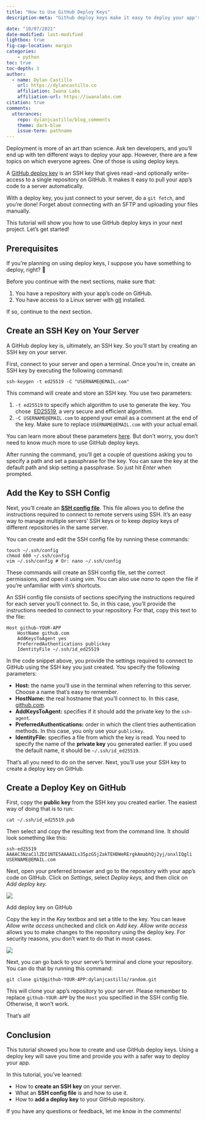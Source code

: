 ```yaml
---
title: "How to Use GitHub Deploy Keys"
description-meta: "Github deploy keys make it easy to deploy your app's code to a server. In this article, you'll learn how to create, configure, and use them."

date: "10/07/2021"
date-modified: last-modified
lightbox: true
fig-cap-location: margin 
categories:
    - python
toc: true
toc-depth: 3
author:
  - name: Dylan Castillo
    url: https://dylancastillo.co
    affiliation: Iwana Labs
    affiliation-url: https://iwanalabs.com
citation: true
comments:
  utterances:
    repo: dylanjcastillo/blog_comments
    theme: dark-blue
    issue-term: pathname
---
```


Deployment is more of an art than science. Ask ten developers, and you'll end up with ten different ways to deploy your app. However, there are a few topics on which everyone agrees. One of those is using deploy keys.

A [GitHub deploy key](https://docs.github.com/en/developers/overview/managing-deploy-keys#deploy-keys) is an SSH key that gives read –and optionally write– access to a single repository on GitHub. It makes it easy to pull your app's code to a server automatically.

With a deploy key, you just connect to your server, do a `git fetch`, and you're done! Forget about connecting with an SFTP and uploading your files manually.

This tutorial will show you how to use GitHub deploy keys in your next project. Let's get started!

## Prerequisites

If you're planning on using deploy keys, I suppose you have something to deploy, right? 🤔

Before you continue with the next sections, make sure that:

1. You have a repository with your app's code on GitHub.
2. You have access to a Linux server with [git](https://git-scm.com/) installed.

If so, continue to the next section.

Create an SSH Key on Your Server
--------------------------------

A GitHub deploy key is, ultimately, an SSH key. So you'll start by creating an SSH key on your server.

First, connect to your server and open a terminal. Once you're in, create an SSH key by executing the following command:


```shell
ssh-keygen -t ed25519 -C "USERNAME@EMAIL.com"
```

‌This command will create and store an SSH key. You use two parameters:

1. `-t ed25519` to specify which algorithm to use to generate the key. You chose  [ED25519](https://ed25519.cr.yp.to/), a very secure and efficient algorithm.
2. `-C USERNAME@EMAIL.com` to append your email as a comment at the end of the key. Make sure to replace `USERNAME@EMAIL.com` with your actual email.

You can learn more about these parameters [here](https://manpages.ubuntu.com/manpages/xenial/man1/ssh-keygen.1.html). But don't worry, you don't need to know much more to use GitHub deploy keys.

After running the command, you'll get a couple of questions asking you to specify a path and set a passphrase for the key. You can save the key at the default path and skip setting a passphrase. So just hit *Enter* when prompted.

## Add the Key to SSH Config

Next, you'll create an [**SSH config file**](https://man.openbsd.org/ssh_config.5). This file allows you to define the instructions required to connect to remote servers using SSH. It's an easy way to manage multiple servers' SSH keys or to keep deploy keys of different repositories in the same server.

You can create and edit the SSH config file by running these commands:

```shell
touch ~/.ssh/config 
chmod 600 ~/.ssh/config 
vim ~/.ssh/config # Or: nano ~/.ssh/config 
```

These commands will create an SSH config file, set the correct permissions, and open it using *vim*. You can also use *nano* to open the file if you're unfamiliar with vim's shortcuts.

An SSH config file consists of sections specifying the instructions required for each server you'll connect to. So, in this case, you'll provide the instructions needed to connect to your repository. For that, copy this text to the file:


```shell
Host github-YOUR-APP 
	HostName github.com 
    AddKeysToAgent yes 
    PreferredAuthentications publickey 
    IdentityFile ~/.ssh/id_ed25519
```

‌In the code snippet above, you provide the settings required to connect to GitHub using the SSH key you just created. You specify the following parameters:

* **Host:** the name you'll use in the terminal when referring to this server. Choose a name that's easy to remember.
* **HostName:** the real hostname that you'll connect to. In this case, [github.com](https://github.com).
* **AddKeysToAgent:** specifies if it should add the private key to the `ssh-agent`.
* **PreferredAuthentications:** order in which the client tries authentication methods. In this case, you only use your `publickey`.
* **IdentityFile:** specifies a file from which the key is read. You need to specify the name of the **private key** you generated earlier. If you used the default name, it should be `~/.ssh/id_ed25519`.

That's all you need to do on the server. Next, you'll use your SSH key to create a deploy key on GitHub.

## Create a Deploy Key on GitHub

First, copy the **public key** from the SSH key you created earlier. The easiest way of doing that is to run:


```shell
cat ~/.ssh/id_ed25519.pub
```
Then select and copy the resulting text from the command line. It should look something like this:

```shell
ssh-ed25519 AAAAC3NzaC1lZDI1NTE5AAAAILs35pzG5jZakTEHDWeRErgkAmabhQj2yj/onxlIQgli USERNAME@EMAIL.com
```

‌Next, open your preferred browser and go to the repository with your app's code on GitHub. Click on *Settings*, select *Deploy keys,* and then click on *Add deploy key.*

![](images/how-to-use-github-deploy-keys/Screenshot-2023-01-26-at-20.07.18.png)

Add deploy key on GitHub

Copy the key in the *Key* textbox and set a title to the key. You can leave *Allow write access* unchecked and click on *Add key*. *Allow write access* allows you to make changes to the repository using the deploy key. For security reasons, you don't want to do that in most cases.

![](images/how-to-use-github-deploy-keys/Screenshot-2023-01-26-at-20.14.37.png)

Next, you can go back to your server's terminal and clone your repository. You can do that by running this command:

```shell
git clone git@github-YOUR-APP:dylanjcastillo/random.git              
```
This will clone your app's repository to your server. Please remember to replace `github-YOUR-APP` by the `Host` you specified in the SSH config file. Otherwise, it won't work.

That's all!

## Conclusion

This tutorial showed you how to create and use GitHub deploy keys. Using a deploy key will save you time and provide you with a safer way to deploy your app.

In this tutorial, you've learned:

* How to **create an SSH key** on your server.
* What an **SSH config file** is and how to use it.
* How to **add a deploy key** to your GitHub repository.

If you have any questions or feedback, let me know in the comments!
